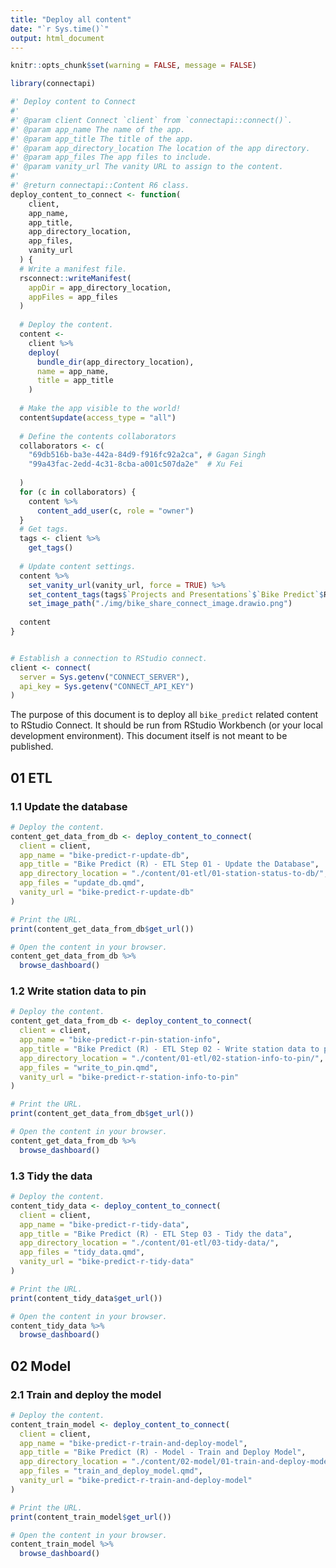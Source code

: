 ```yaml
---
title: "Deploy all content"
date: "`r Sys.time()`"
output: html_document
---
```


```r
knitr::opts_chunk$set(warning = FALSE, message = FALSE) 

library(connectapi)

#' Deploy content to Connect
#'
#' @param client Connect `client` from `connectapi::connect()`.
#' @param app_name The name of the app.
#' @param app_title The title of the app.
#' @param app_directory_location The location of the app directory.
#' @param app_files The app files to include.
#' @param vanity_url The vanity URL to assign to the content.
#'
#' @return connectapi::Content R6 class.
deploy_content_to_connect <- function(
    client, 
    app_name, 
    app_title, 
    app_directory_location, 
    app_files,
    vanity_url
  ) {
  # Write a manifest file.
  rsconnect::writeManifest(
    appDir = app_directory_location, 
    appFiles = app_files
  )
  
  # Deploy the content.
  content <- 
    client %>%
    deploy(
      bundle_dir(app_directory_location),
      name = app_name,
      title = app_title
    )
  
  # Make the app visible to the world!
  content$update(access_type = "all")
  
  # Define the contents collaborators
  collaborators <- c(
    "69db516b-ba3e-442a-84d9-f916fc92a2ca", # Gagan Singh
    "99a43fac-2edd-4c31-8cba-a001c507da2e"  # Xu Fei
    
  )
  for (c in collaborators) {
    content %>%
      content_add_user(c, role = "owner")
  }
  # Get tags.
  tags <- client %>%
    get_tags()
  
  # Update content settings.
  content %>%
    set_vanity_url(vanity_url, force = TRUE) %>%
    set_content_tags(tags$`Projects and Presentations`$`Bike Predict`$R) %>%
    set_image_path("./img/bike_share_connect_image.drawio.png")
  
  content
}


# Establish a connection to RStudio connect.
client <- connect(
  server = Sys.getenv("CONNECT_SERVER"),
  api_key = Sys.getenv("CONNECT_API_KEY")
)
```

The purpose of this document is to deploy all `bike_predict` related content to RStudio Connect. It should be run from RStudio Workbench (or your local development environment). This document itself is not meant to be published.

## 01 ETL

### 1.1 Update the database

```r
# Deploy the content.
content_get_data_from_db <- deploy_content_to_connect(
  client = client,
  app_name = "bike-predict-r-update-db",
  app_title = "Bike Predict (R) - ETL Step 01 - Update the Database",
  app_directory_location = "./content/01-etl/01-station-status-to-db/",
  app_files = "update_db.qmd",
  vanity_url = "bike-predict-r-update-db"
)

# Print the URL.
print(content_get_data_from_db$get_url())

# Open the content in your browser.
content_get_data_from_db %>% 
  browse_dashboard()
```

### 1.2 Write station data to pin

```r
# Deploy the content.
content_get_data_from_db <- deploy_content_to_connect(
  client = client,
  app_name = "bike-predict-r-pin-station-info",
  app_title = "Bike Predict (R) - ETL Step 02 - Write station data to pin",
  app_directory_location = "./content/01-etl/02-station-info-to-pin/",
  app_files = "write_to_pin.qmd",
  vanity_url = "bike-predict-r-station-info-to-pin"
)

# Print the URL.
print(content_get_data_from_db$get_url())

# Open the content in your browser.
content_get_data_from_db %>% 
  browse_dashboard()
```

### 1.3 Tidy the data

```r
# Deploy the content.
content_tidy_data <- deploy_content_to_connect(
  client = client,
  app_name = "bike-predict-r-tidy-data",
  app_title = "Bike Predict (R) - ETL Step 03 - Tidy the data",
  app_directory_location = "./content/01-etl/03-tidy-data/",
  app_files = "tidy_data.qmd",
  vanity_url = "bike-predict-r-tidy-data"
)

# Print the URL.
print(content_tidy_data$get_url())

# Open the content in your browser.
content_tidy_data %>% 
  browse_dashboard()
```



## 02 Model

### 2.1 Train and deploy the model

```r
# Deploy the content.
content_train_model <- deploy_content_to_connect(
  client = client,
  app_name = "bike-predict-r-train-and-deploy-model",
  app_title = "Bike Predict (R) - Model - Train and Deploy Model",
  app_directory_location = "./content/02-model/01-train-and-deploy-model",
  app_files = "train_and_deploy_model.qmd",
  vanity_url = "bike-predict-r-train-and-deploy-model"
)

# Print the URL.
print(content_train_model$get_url())

# Open the content in your browser.
content_train_model %>% 
  browse_dashboard()
```

```r

```

